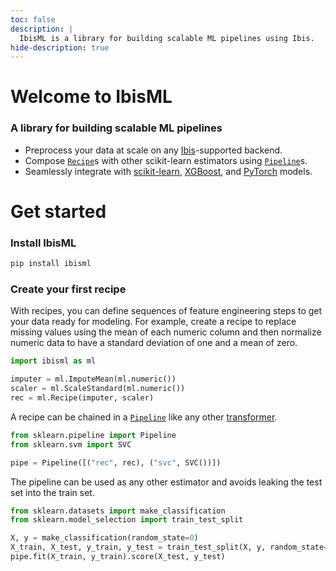 ```yaml
---
toc: false
description: |
  IbisML is a library for building scalable ML pipelines using Ibis.
hide-description: true
---
```


# Welcome to IbisML

### A library for building scalable ML pipelines

- Preprocess your data at scale on any [Ibis](https://ibis-project.org/)-supported
  backend.
- Compose [`Recipe`](/reference/core.html#ibisml.Recipe)s with other scikit-learn
  estimators using [`Pipeline`](https://scikit-learn.org/stable/modules/compose.html
  #pipeline-chaining-estimators)s.
- Seamlessly integrate with [scikit-learn](https://scikit-learn.org/stable/),
  [XGBoost](https://xgboost.readthedocs.io/en/stable/python/sklearn_estimator.html), and
  [PyTorch](https://skorch.readthedocs.io/en/stable/) models.

# Get started

### Install IbisML

```bash
pip install ibisml
```

### Create your first recipe

With recipes, you can define sequences of feature engineering steps to get your data
ready for modeling. For example, create a recipe to replace missing values using the
mean of each numeric column and then normalize numeric data to have a standard deviation
of one and a mean of zero.

```python
import ibisml as ml

imputer = ml.ImputeMean(ml.numeric())
scaler = ml.ScaleStandard(ml.numeric())
rec = ml.Recipe(imputer, scaler)
```

A recipe can be chained in a [`Pipeline`](https://scikit-learn.org/stable/modules/
generated/sklearn.pipeline.Pipeline.html) like any other
[transformer](https://scikit-learn.org/stable/glossary.html#term-transformer).

```python
from sklearn.pipeline import Pipeline
from sklearn.svm import SVC

pipe = Pipeline([("rec", rec), ("svc", SVC())])
```

The pipeline can be used as any other estimator and avoids leaking the test set into the
train set.

```python
from sklearn.datasets import make_classification
from sklearn.model_selection import train_test_split

X, y = make_classification(random_state=0)
X_train, X_test, y_train, y_test = train_test_split(X, y, random_state=0)
pipe.fit(X_train, y_train).score(X_test, y_test)
```
